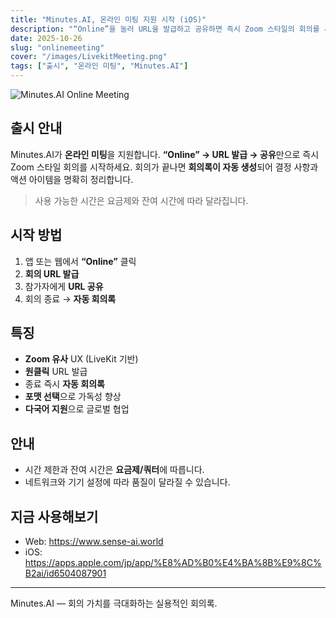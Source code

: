 ```yaml
---
title: "Minutes.AI, 온라인 미팅 지원 시작 (iOS)"
description: "“Online”을 눌러 URL을 발급하고 공유하면 즉시 Zoom 스타일의 회의를 시작할 수 있습니다. 종료와 동시에 깔끔한 회의록이 자동 생성됩니다."
date: 2025-10-26
slug: "onlinemeeting"
cover: "/images/LivekitMeeting.png"
tags: ["출시", "온라인 미팅", "Minutes.AI"]
---
```


![Minutes.AI Online Meeting](/images/LivekitMeeting.png)

## 출시 안내
Minutes.AI가 **온라인 미팅**을 지원합니다. **“Online” → URL 발급 → 공유**만으로 즉시 Zoom 스타일 회의를 시작하세요. 회의가 끝나면 **회의록이 자동 생성**되어 결정 사항과 액션 아이템을 명확히 정리합니다.

> 사용 가능한 시간은 요금제와 잔여 시간에 따라 달라집니다.

## 시작 방법
1. 앱 또는 웹에서 **“Online”** 클릭  
2. **회의 URL 발급**  
3. 참가자에게 **URL 공유**  
4. 회의 종료 → **자동 회의록**

## 특징
- **Zoom 유사** UX (LiveKit 기반)
- **원클릭** URL 발급
- 종료 즉시 **자동 회의록**
- **포맷 선택**으로 가독성 향상
- **다국어 지원**으로 글로벌 협업

## 안내
- 시간 제한과 잔여 시간은 **요금제/쿼터**에 따릅니다.  
- 네트워크와 기기 설정에 따라 품질이 달라질 수 있습니다.

## 지금 사용해보기
- Web: https://www.sense-ai.world  
- iOS: https://apps.apple.com/jp/app/%E8%AD%B0%E4%BA%8B%E9%8C%B2ai/id6504087901

---
Minutes.AI — 회의 가치를 극대화하는 실용적인 회의록.
